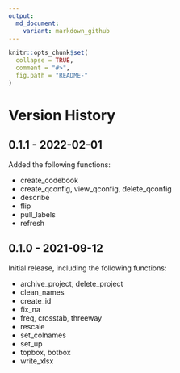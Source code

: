 ---
output:
  md_document:
    variant: markdown_github
---

<!-- README.md is generated from README.Rmd. Please edit that file -->

```{r, echo = FALSE}
knitr::opts_chunk$set(
  collapse = TRUE,
  comment = "#>",
  fig.path = "README-"
)
```

# Version History

## 0.1.1 - 2022-02-01

Added the following functions:

* create_codebook
* create_qconfig, view_qconfig, delete_qconfig
* describe
* flip
* pull_labels
* refresh
  

## 0.1.0 - 2021-09-12

Initial release, including the following functions:

* archive_project, delete_project
* clean_names
* create_id
* fix_na
* freq, crosstab, threeway
* rescale
* set_colnames
* set_up
* topbox, botbox
* write_xlsx


